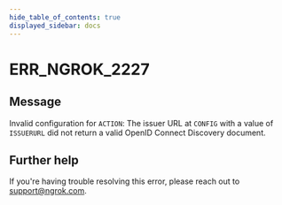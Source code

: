 ```yaml
---
hide_table_of_contents: true
displayed_sidebar: docs
---
```



# ERR_NGROK_2227

## Message

Invalid configuration for `ACTION`: The issuer URL at `CONFIG` with a value of `ISSUERURL` did not return a valid OpenID Connect Discovery document.

<ErrorDetails error="err_ngrok_2227" />

## Further help

If you're having trouble resolving this error, please reach out to [support@ngrok.com](mailto:support@ngrok.com?subject=Help%20with%20ERR_NGROK_2227).
